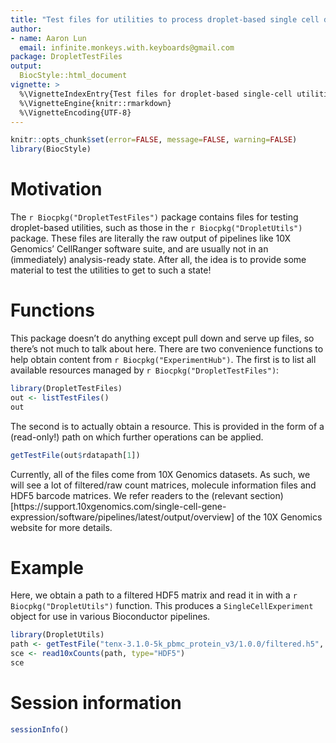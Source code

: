 ```yaml
---
title: "Test files for utilities to process droplet-based single cell data"
author: 
- name: Aaron Lun
  email: infinite.monkeys.with.keyboards@gmail.com
package: DropletTestFiles 
output:
  BiocStyle::html_document
vignette: >
  %\VignetteIndexEntry{Test files for droplet-based single-cell utilities}
  %\VignetteEngine{knitr::rmarkdown}
  %\VignetteEncoding{UTF-8}
---
```


```r
knitr::opts_chunk$set(error=FALSE, message=FALSE, warning=FALSE)
library(BiocStyle)
```

# Motivation 

The `r Biocpkg("DropletTestFiles")` package contains files for testing droplet-based utilities,
such as those in the `r Biocpkg("DropletUtils")` package.
These files are literally the raw output of pipelines like 10X Genomics' CellRanger software suite,
and are usually not in an (immediately) analysis-ready state.
After all, the idea is to provide some material to test the utilities to get to such a state!

# Functions

This package doesn't do anything except pull down and serve up files, so there's not much to talk about here.
There are two convenience functions to help obtain content from `r Biocpkg("ExperimentHub")`.
The first is to list all available resources managed by `r Biocpkg("DropletTestFiles")`:

```r
library(DropletTestFiles)
out <- listTestFiles()
out
```

The second is to actually obtain a resource.
This is provided in the form of a (read-only!) path on which further operations can be applied.

```r
getTestFile(out$rdatapath[1])
```

Currently, all of the files come from 10X Genomics datasets.
As such, we will see a lot of filtered/raw count matrices, molecule information files and HDF5 barcode matrices.
We refer readers to the (relevant section)[https://support.10xgenomics.com/single-cell-gene-expression/software/pipelines/latest/output/overview] of the 10X Genomics website for more details.

# Example 

Here, we obtain a path to a filtered HDF5 matrix and read it in with a `r Biocpkg("DropletUtils")` function.
This produces a `SingleCellExperiment` object for use in various Bioconductor pipelines.

```r
library(DropletUtils)
path <- getTestFile("tenx-3.1.0-5k_pbmc_protein_v3/1.0.0/filtered.h5", prefix=TRUE)
sce <- read10xCounts(path, type="HDF5")
sce
```

# Session information {-}

```r
sessionInfo()
```
